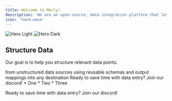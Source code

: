 ```yaml
---
title: Welcome to Marly!
description: 'We are an open-source, data integration platform that leverages language models for the movement of unstructured data. '
icon: 'hand-wave'
---
```


<img
  className="block dark:hidden"
  src="/images/hero-light.jpg"
  alt="Hero Light"
/>
<img
  className="hidden dark:block"
  src="/images/hero-dark.jpeg"
  alt="Hero Dark"
/>

## Structure Data

Our goal is to help you structure relevant data points.

<CardGroup cols={3}>
  <Card
    title="Extract"
    icon="database"
  >
    from unstructured data sources
  </Card>
  <Card
    title="Transform"
    icon="gear"
  >
    using reusable schemas and output mappings
  </Card>
  <Card
    title="Load"
    icon="upload"
  >
    into any destination
  </Card>
</CardGroup>

<Card title="Join Our Community" icon="discord" href="/content/components/card-group">
  Ready to save time with data entry? Join our discord!
  * One
  * Two
  * Three
</Card>


Ready to save time with data entry? Join our discord!
